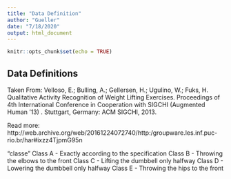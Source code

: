 ```yaml
---
title: "Data Definition"
author: "Gueller"
date: "7/18/2020"
output: html_document
---
```


```r
knitr::opts_chunk$set(echo = TRUE)
```

## Data Definitions

Taken From: Velloso, E.; Bulling, A.; Gellersen, H.; Ugulino, W.; Fuks, H. Qualitative Activity Recognition of Weight Lifting Exercises. Proceedings of 4th International Conference in Cooperation with SIGCHI (Augmented Human '13) . Stuttgart, Germany: ACM SIGCHI, 2013.

Read more: http://web.archive.org/web/20161224072740/http:/groupware.les.inf.puc-rio.br/har#ixzz4TjpmG95n

"classe"
Class A - Exactly according to the specification
Class B - Throwing the elbows to the front
Class C - Lifting the dumbbell only halfway
Class D - Lowering the dumbbell only halfway
Class E - Throwing the hips to the front

